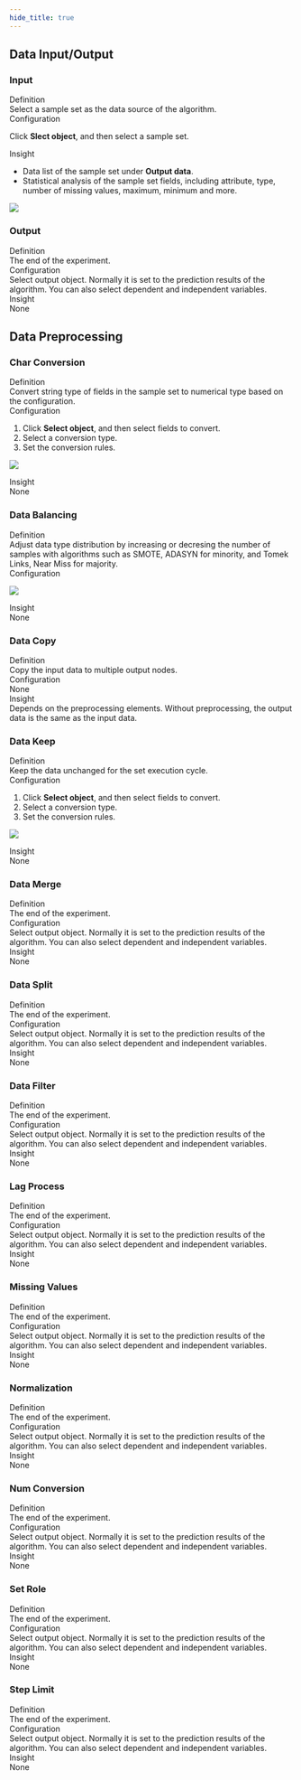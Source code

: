 ```yaml
---
hide_title: true
---
```


## Data Input/Output

<div className='div'>
<div className='bdtitle'>

### Input

</div>
<div className='bdcom'>Definition</div>
<div className='rightCol'>
Select a sample set as the data source of the algorithm.
</div>
<div className='bdcom'>Configuration</div>
<div className='rightCol'>

Click **Slect object**, and then select a sample set.

</div>
<div className='bdcom'>Insight</div>
<div className='bdend'>

- Data list of the sample set under **Output data**.
- Statistical analysis of the sample set fields, including attribute, type, number of missing values, maximum, minimum and more.

![](https://wordpressfreezonex.oss-accelerate.aliyuncs.com/supBD/35.png)


</div>
</div>
<div className='div'>
<div className='bdtitle'>

### Output

</div>
<div className='bdcom'>Definition</div>
<div className='rightCol'>
The end of the experiment.
</div>
<div className='bdcom'>Configuration</div>
<div className='rightCol'>
Select output object. Normally it is set to the prediction results of the algorithm. You can also select dependent and independent variables.

</div>
<div className='bdcom'>Insight</div>
<div className='bdend'>
None
</div>
</div>

## Data Preprocessing

<div className='div'>
<div className='bdtitle'>

### Char Conversion

</div>
<div className='bdcom'>Definition</div>
<div className='rightCol'>
Convert string type of fields in the sample set to numerical type based on the configuration.
</div>
<div className='bdcom'>Configuration</div>
<div className='rightCol'>

1. Click **Select object**, and then select fields to convert.
2. Select a conversion type.
3. Set the conversion rules.

![](https://wordpressfreezonex.oss-accelerate.aliyuncs.com/supBD/36.png)

</div>
<div className='bdcom'>Insight</div>
<div className='bdend'>
None
</div>
</div>
<div className='div'>
<div className='bdtitle'>

### Data Balancing

</div>
<div className='bdcom'>Definition</div>
<div className='rightCol'>
Adjust data type distribution by increasing or decresing the number of samples with algorithms such as SMOTE, ADASYN for minority, and Tomek Links, Near Miss for majority.
</div>
<div className='bdcom'>Configuration</div>
<div className='rightCol'>

![](https://wordpressfreezonex.oss-accelerate.aliyuncs.com/supBD/37.png)

</div>
<div className='bdcom'>Insight</div>
<div className='bdend'>
None
</div>
</div>
<div className='div'>
<div className='bdtitle'>

### Data Copy

</div>
<div className='bdcom'>Definition</div>
<div className='rightCol'>
Copy the input data to multiple output nodes.
</div>
<div className='bdcom'>Configuration</div>
<div className='rightCol'>
None
</div>
<div className='bdcom'>Insight</div>
<div className='bdend'>
Depends on the preprocessing elements. Without preprocessing, the output data is the same as the input data.
</div>
</div>
<div className='div'>
<div className='bdtitle'>

### Data Keep

</div>
<div className='bdcom'>Definition</div>
<div className='rightCol'>
Keep the data unchanged for the set execution cycle.
</div>
<div className='bdcom'>Configuration</div>
<div className='rightCol'>

1. Click **Select object**, and then select fields to convert.
2. Select a conversion type.
3. Set the conversion rules.

![](https://wordpressfreezonex.oss-accelerate.aliyuncs.com/supBD/36.png)

</div>
<div className='bdcom'>Insight</div>
<div className='bdend'>
None
</div>
</div>
<div className='div'>
<div className='bdtitle'>

### Data Merge

</div>
<div className='bdcom'>Definition</div>
<div className='rightCol'>
The end of the experiment.
</div>
<div className='bdcom'>Configuration</div>
<div className='rightCol'>
Select output object. Normally it is set to the prediction results of the algorithm. You can also select dependent and independent variables.

</div>
<div className='bdcom'>Insight</div>
<div className='bdend'>
None
</div>
</div>
<div className='div'>
<div className='bdtitle'>

### Data Split

</div>
<div className='bdcom'>Definition</div>
<div className='rightCol'>
The end of the experiment.
</div>
<div className='bdcom'>Configuration</div>
<div className='rightCol'>
Select output object. Normally it is set to the prediction results of the algorithm. You can also select dependent and independent variables.

</div>
<div className='bdcom'>Insight</div>
<div className='bdend'>
None
</div>
</div>
<div className='div'>
<div className='bdtitle'>

### Data Filter

</div>
<div className='bdcom'>Definition</div>
<div className='rightCol'>
The end of the experiment.
</div>
<div className='bdcom'>Configuration</div>
<div className='rightCol'>
Select output object. Normally it is set to the prediction results of the algorithm. You can also select dependent and independent variables.

</div>
<div className='bdcom'>Insight</div>
<div className='bdend'>
None
</div>
</div>
<div className='div'>
<div className='bdtitle'>

### Lag Process

</div>
<div className='bdcom'>Definition</div>
<div className='rightCol'>
The end of the experiment.
</div>
<div className='bdcom'>Configuration</div>
<div className='rightCol'>
Select output object. Normally it is set to the prediction results of the algorithm. You can also select dependent and independent variables.

</div>
<div className='bdcom'>Insight</div>
<div className='bdend'>
None
</div>
</div>
<div className='div'>
<div className='bdtitle'>

### Missing Values

</div>
<div className='bdcom'>Definition</div>
<div className='rightCol'>
The end of the experiment.
</div>
<div className='bdcom'>Configuration</div>
<div className='rightCol'>
Select output object. Normally it is set to the prediction results of the algorithm. You can also select dependent and independent variables.

</div>
<div className='bdcom'>Insight</div>
<div className='bdend'>
None
</div>
</div>
<div className='div'>
<div className='bdtitle'>

### Normalization

</div>
<div className='bdcom'>Definition</div>
<div className='rightCol'>
The end of the experiment.
</div>
<div className='bdcom'>Configuration</div>
<div className='rightCol'>
Select output object. Normally it is set to the prediction results of the algorithm. You can also select dependent and independent variables.

</div>
<div className='bdcom'>Insight</div>
<div className='bdend'>
None
</div>
</div>
<div className='div'>
<div className='bdtitle'>

### Num Conversion

</div>
<div className='bdcom'>Definition</div>
<div className='rightCol'>
The end of the experiment.
</div>
<div className='bdcom'>Configuration</div>
<div className='rightCol'>
Select output object. Normally it is set to the prediction results of the algorithm. You can also select dependent and independent variables.

</div>
<div className='bdcom'>Insight</div>
<div className='bdend'>
None
</div>
</div>
<div className='div'>
<div className='bdtitle'>

### Set Role

</div>
<div className='bdcom'>Definition</div>
<div className='rightCol'>
The end of the experiment.
</div>
<div className='bdcom'>Configuration</div>
<div className='rightCol'>
Select output object. Normally it is set to the prediction results of the algorithm. You can also select dependent and independent variables.

</div>
<div className='bdcom'>Insight</div>
<div className='bdend'>
None
</div>
</div>
<div className='div'>
<div className='bdtitle'>

### Step Limit

</div>
<div className='bdcom'>Definition</div>
<div className='rightCol'>
The end of the experiment.
</div>
<div className='bdcom'>Configuration</div>
<div className='rightCol'>
Select output object. Normally it is set to the prediction results of the algorithm. You can also select dependent and independent variables.

</div>
<div className='bdcom'>Insight</div>
<div className='bdend'>
None
</div>
</div>
